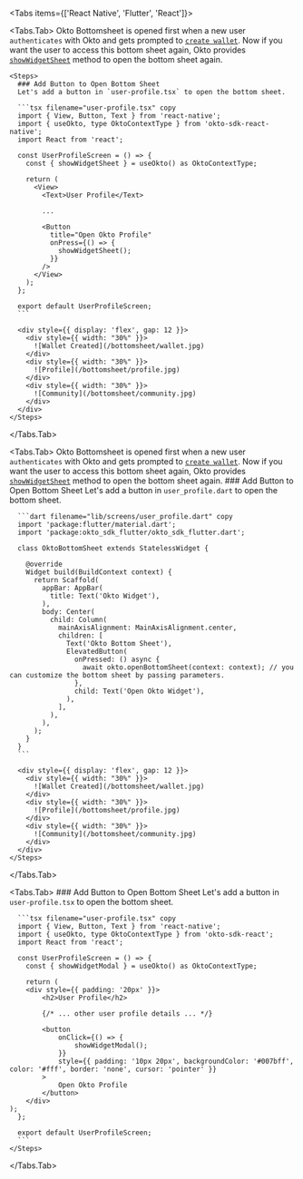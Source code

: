 
<Tabs items={['React Native', 'Flutter', 'React']}>  
  
  <Tabs.Tab>
  Okto Bottomsheet is opened first when a new user `authenticates` with Okto and gets prompted to [`create wallet`](/guide/authenticate/create-wallet). 
  Now if you want the user to access this bottom sheet again, Okto provides [`showWidgetSheet`](/sdk-reference/react-native/showWidgetSheet) method to open the bottom sheet again.

    <Steps>
      ### Add Button to Open Bottom Sheet
      Let's add a button in `user-profile.tsx` to open the bottom sheet.

      ```tsx filename="user-profile.tsx" copy
      import { View, Button, Text } from 'react-native';
      import { useOkto, type OktoContextType } from 'okto-sdk-react-native';
      import React from 'react';

      const UserProfileScreen = () => {
        const { showWidgetSheet } = useOkto() as OktoContextType;

        return (
          <View>
            <Text>User Profile</Text>

            ...

            <Button
              title="Open Okto Profile"
              onPress={() => {
                showWidgetSheet();
              }}
            />
          </View>
        );
      };

      export default UserProfileScreen;
      ```

      <div style={{ display: 'flex', gap: 12 }}>
        <div style={{ width: "30%" }}>
          ![Wallet Created](/bottomsheet/wallet.jpg)
        </div>
        <div style={{ width: "30%" }}>
          ![Profile](/bottomsheet/profile.jpg)
        </div>
        <div style={{ width: "30%" }}>
          ![Community](/bottomsheet/community.jpg)
        </div>
      </div>
    </Steps>

  </Tabs.Tab>

  <Tabs.Tab>
  Okto Bottomsheet is opened first when a new user `authenticates` with Okto and gets prompted to [`create wallet`](/guide/authenticate/create-wallet). 
  Now if you want the user to access this bottom sheet again, Okto provides [`showWidgetSheet`](/sdk-reference/flutter/showWidgetSheet) method to open the bottom sheet again.
    <Steps>
      ### Add Button to Open Bottom Sheet
      Let's add a button in `user_profile.dart` to open the bottom sheet.

      ```dart filename="lib/screens/user_profile.dart" copy
      import 'package:flutter/material.dart';
      import 'package:okto_sdk_flutter/okto_sdk_flutter.dart';

      class OktoBottomSheet extends StatelessWidget {

        @override
        Widget build(BuildContext context) {
          return Scaffold(
            appBar: AppBar(
              title: Text('Okto Widget'),
            ),
            body: Center(
              child: Column(
                mainAxisAlignment: MainAxisAlignment.center,
                children: [
                  Text('Okto Bottom Sheet'),
                  ElevatedButton(
                    onPressed: () async {
                      await okto.openBottomSheet(context: context); // you can customize the bottom sheet by passing parameters.
                    },
                    child: Text('Open Okto Widget'),
                  ),
                ],
              ),
            ),
          );
        }
      }
      ```

      <div style={{ display: 'flex', gap: 12 }}>
        <div style={{ width: "30%" }}>
          ![Wallet Created](/bottomsheet/wallet.jpg)
        </div>
        <div style={{ width: "30%" }}>
          ![Profile](/bottomsheet/profile.jpg)
        </div>
        <div style={{ width: "30%" }}>
          ![Community](/bottomsheet/community.jpg)
        </div>
      </div>
    </Steps>

  </Tabs.Tab>

  <Tabs.Tab>
    <Steps>
      ### Add Button to Open Bottom Sheet
      Let's add a button in `user-profile.tsx` to open the bottom sheet.

      ```tsx filename="user-profile.tsx" copy
      import { View, Button, Text } from 'react-native';
      import { useOkto, type OktoContextType } from 'okto-sdk-react';
      import React from 'react';

      const UserProfileScreen = () => {
        const { showWidgetModal } = useOkto() as OktoContextType;

        return (
        <div style={{ padding: '20px' }}>
            <h2>User Profile</h2>

            {/* ... other user profile details ... */}

            <button
                onClick={() => {
                    showWidgetModal();
                }}
                style={{ padding: '10px 20px', backgroundColor: '#007bff', color: '#fff', border: 'none', cursor: 'pointer' }}
            >
                Open Okto Profile
            </button>
        </div>
    );
      };

      export default UserProfileScreen;
      ```
    </Steps>

  </Tabs.Tab>

</Tabs>

